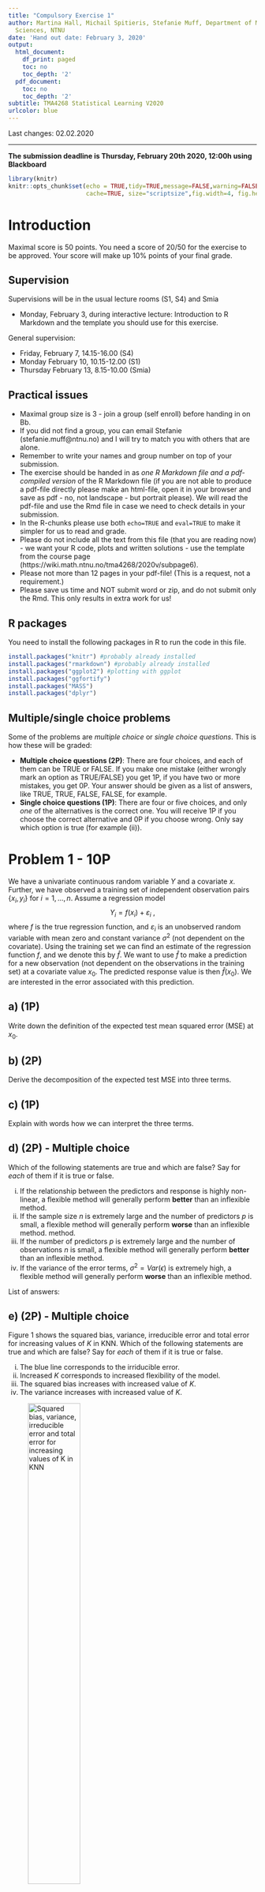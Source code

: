 ```yaml
---
title: "Compulsory Exercise 1"
author: Martina Hall, Michail Spitieris, Stefanie Muff, Department of Mathematical
  Sciences, NTNU
date: 'Hand out date: February 3, 2020'
output:
  html_document:
    df_print: paged
    toc: no
    toc_depth: '2'
  pdf_document:
    toc: no
    toc_depth: '2'
subtitle: TMA4268 Statistical Learning V2020
urlcolor: blue
---
```




<!-- rmarkdown::render("RecEx2-sol.Rmd","all",encoding="UTF-8") -->
<!-- rmarkdown::render("RecEx2-sol.Rmd","html_document",encoding="UTF-8") -->
<!-- rmarkdown::render("RecEx2-sol.Rmd","pdf_document",encoding="UTF-8") -->

Last changes: 02.02.2020

---

**The submission deadline is Thursday, February 20th 2020, 12:00h using Blackboard**


```r
library(knitr)
knitr::opts_chunk$set(echo = TRUE,tidy=TRUE,message=FALSE,warning=FALSE,strip.white=TRUE,prompt=FALSE,
                      cache=TRUE, size="scriptsize",fig.width=4, fig.height=3,fig.align = "center")

```


# Introduction

Maximal score is 50 points. You need a score of 20/50 for the exercise to be approved. Your score will make up 10% points of your final grade.


## Supervision

Supervisions will be in the usual lecture rooms (S1, S4) and Smia

* Monday, February 3, during interactive lecture: Introduction to R Markdown and the template you should use for this exercise.

General supervision:

* Friday, February 7, 14.15-16.00 (S4)
* Monday February 10, 10.15-12.00 (S1)
* Thursday February 13, 8.15-10.00 (Smia)
 
## Practical issues

* Maximal group size is 3 - join a group (self enroll) before handing in on Bb.
* If you did not find a group, you can email Stefanie (stefanie.muff@ntnu.no) and I will try to match you with others that are alone.
* Remember to write your names and group number on top of your submission.
* The exercise should be handed in as _one R Markdown file and a pdf-compiled version_ of the R Markdown file (if you are not able to produce a pdf-file directly please make an html-file, open it in your browser and save as pdf - no, not landscape - but portrait please). We will read the pdf-file and use the Rmd file in case we need to check details in your submission.
* In the R-chunks please use both `echo=TRUE` and `eval=TRUE` to make it simpler for us to read and grade.
* Please do not include all the text from this file (that you are reading now) - we want your R code, plots and written solutions - use the template from the course page (https://wiki.math.ntnu.no/tma4268/2020v/subpage6).
* Please not more than 12 pages in your pdf-file! (This is a request, not a requirement.)
* Please save us time and NOT submit word or zip, and do not submit only the Rmd. This only results in extra work for us!

## R packages

You need to install the following packages in R to run the code in this file.

```r
install.packages("knitr") #probably already installed
install.packages("rmarkdown") #probably already installed
install.packages("ggplot2") #plotting with ggplot
install.packages("ggfortify")  
install.packages("MASS")
install.packages("dplyr")
```



## Multiple/single choice problems
Some of the problems are _multiple choice_ or _single choice questions_. This is how these will be graded:

* **Multiple choice questions (2P)**: There are four choices, and each of them can be TRUE or FALSE. If you make one mistake (either wrongly mark an option as TRUE/FALSE) you get 1P, if you have two or more mistakes, you get 0P. Your answer should be given as a list of answers, like TRUE, TRUE, FALSE, FALSE, for example.
* **Single choice questions (1P)**: There are four or five choices, and only _one_ of the alternatives is the correct one. You will receive 1P if you choose the correct alternative and 0P if you choose wrong. Only say which option is true (for example (ii)).


# Problem 1 - 10P

We have a univariate continuous random variable $Y$ and a covariate $x$. Further, we have observed a training set of independent observation pairs $\{x_i, y_i\}$ for $i=1,\ldots,n$. Assume a regression model 
$$Y_i  = f(x_i) + \varepsilon_i \ ,$$ 
where $f$ is the true regression function, and $\varepsilon_i$ is an unobserved random variable with mean zero and constant variance $\sigma^2$ (not dependent on the covariate). Using the training set we can find an estimate of the regression function $f$, and we denote this by $\hat{f}$. We want to use $\hat{f}$ to make a prediction for a new observation (not dependent on the observations in the training set) at a covariate value $x_0$. The predicted response value is then $\hat{f}(x_0)$. We are interested in the error associated with this prediction.

## a) (1P)
 Write down the definition of the expected test mean squared error (MSE) at $x_0$.


## b) (2P)
Derive the decomposition of the expected test MSE into three terms. 


## c) (1P)
Explain with words how we can interpret the three terms.


## d) (2P) - Multiple choice
Which of the following statements are true and which are false? Say for _each_ of them if it is true or false.
  
  (i) If the relationship between the predictors and response is highly non-linear, a flexible method will generally perform __better__ than an inflexible method.
  (ii) If the sample size $n$ is extremely large and the number of predictors $p$ is small, a flexible method will generally perform __worse__ than an inflexible method. method.
  (iii) If the number of predictors $p$ is extremely large and the number of observations $n$ is small, a flexible method will generally perform __better__ than an inflexible method.
  (iv) If the variance of the error terms, $\sigma^2 = Var(\epsilon)$ is extremely high, a flexible method will generally perform __worse__ than an inflexible method.
  
List of answers:


## e) (2P) - Multiple choice

Figure 1 shows the squared bias, variance, irreducible error and total error for increasing values of $K$ in KNN. Which of the following statements are true and which are false? Say for _each_ of them if it is true or false. 

  (i) The blue line corresponds to the irriducible error.
  (ii) Increased $K$ corresponds to increased flexibility of the model.
  (iii) The squared bias increases with increased value of $K$.
  (iv) The variance increases with increased value of $K$.
  


![Squared bias, variance, irreducible error and total error for increasing values of $K$ in KNN](BiasVarTradeOff.png){width=50%}


List of answers:



## f) (1P) - Single choice

$\mathbf{X}$ is a 2-dimensional random vector with covariance matrix
$$\boldsymbol{\Sigma} = \begin{bmatrix}
3 & 0.6 \\
0.6 & 4 
\end{bmatrix}
$$

The correlation between the two elements of $\mathbf{X}$ is:
  (i) 0.05
  (ii) 0.17
  (iii) 0.03
  (iv) 0.60
  (v) 0.10

Answer:
 
 
## g) (1P) - Single choice

Which of the plots (A-D) in Figure 2 corresponds to the following covariance matrix?
$$\boldsymbol{\Sigma} = \begin{bmatrix}
1 & 0.2 \\
0.2 & 4 
\end{bmatrix} 
$$

![Contour plots](CovPlot.pdf){width=70%}

Answer:


# Problem 2 - 15P

We are looking at a linear regression problem. Biologists studied badgers in Switzerland, and these animals mainly eat earthworms. In their exctrements one can find an undigestable part of the earthworm (the muscular stomach), and in order to find out how much energy a badger took in by eating earthworms, the biologists wanted to figure out how the circumference of the muscular stomach can be used to predict to the weight of the earthworm that the badger ate. So they went to collect 143 earthworm, which they weighted and of which they measured the circumference of the muscular stomach.

The earthworm dataset can be loaded as follows:

```r
id <- "1nLen1ckdnX4P9n8ShZeU7zbXpLc7qiwt" # google file ID
d.worm <- read.csv(sprintf("https://docs.google.com/uc?id=%s&export=download", id))
```
 
Look at the data by using both `head(d.worm)` and `str(d.worm)`. The dataset contains the following variables:

* `Gattung`: The species of the worm (L=Lumbricus; N=Nicodrilus; Oc=Octolasion)
* `Nummer`: A worm-specific ID
* `GEWICHT`: The weight of the earthworm
* `FANGDATUM`: The date when the data were collected
* `MAGENUMF`: The circumference of the muscular stomach



## a) (2P)
What is the dimension of the dataset (number of rows and columns)? Which of the variables are qualitative, which are quantitative?


## b) (2P)
An important step before fitting a model is to look at the data to understand if the modelling assumptions are reasonable. In a linear regression setup, it is for example recommended to look at the relation of the variables to see if the linearity assumption makes sense. If this is not the case, you can try to transform the variables. 

Make a scatterplot of `GEWICHT` (weight) against `MAGENUMF` (circumference of stomach), where you color the points according to the three species (variable `Gattung`).


Does this relationship look linear? If not, try out some transformations of `GEWICHT` and `MAGENUMF` until you are happy.

**R-hint**:
```r
ggplot(d.worm,aes(x= ... ,y=  ... ,colour= ...)) + geom_point() + theme_bw()
```



## c) (3P)
Fit a regression model that predicts the weight (`GEWICHT`) given the circumference of the stomach (`MAGENUMF`) and the species (`Gattung`). **Use the transformed version of the variable(s) from b)**. Use only linear terms that you combine with `+` (no interactions) (1P). After you fitted the models, write down the separate regression models with the estimated parameters for the three species as three separate equations (1P). Is `Gattung` a relevant predictor? (1P)

**R-hints** :  `lm()`, `summary()`, `anova()`


## d) (2P)
In question c) it was assumed that there is no interaction between the species and `MAGENUMF` to predict the weight of a worm. Test whether an interaction term would be relevant by fitting an appropriate model.


## e) (2P)

Carry out a residual analysis using the `autoplot()` function from the `ggfortify` package. Use the model without interaction term.
  
  * Do you think the assumptions are fulfilled? Explain why or why not.
  * Compare to the residual plot that you would obtain when you would not use any variable transformations to fit the regression model.



## f) (2P)

* Why is it important that we carry out a residual analysis, i.e., what happens if our assumptions are not fulfilled?
* Mention at least one thing that you could do with your data / model in case of violated assumptions.

 
## g) (2P) - Multiple choice

Given a null hypothesis ($H_0$), an alternative hypothesis ($H_1$) and an observed result with an associated $p$-value. Think of the example where $H_0$ is that a slope parameter in a regression model is $\beta=0$. Which of the following statements is correct?

 (i) The $p$-value is the probability that $H_0$ is true.
 (ii) The $p$-value is the probability that $H_1$ is true.
 (iii) $(1-p)$ is the probability that $H_1$ is true.
 (iv) $p$ is the probability to observe a data symmary under the null hypothesis ($H_0$) that is at least
as extreme as the one observed.

List of answers: 



# Problem 3 - 16P 

In this problem, we will use a dataset from the Wimbledon tennis tournament for Women in 2013. We will predict the result for player 1 (win=1 or loose=0) based on the number of aces won by each player and the number of unforced errors commited by both players. The data set is a subset of a data set from <https://archive.ics.uci.edu/ml/datasets/Tennis+Major+Tournament+Match+Statistics>, see that page for information of the source of the data.

The files can be read using the following code.
```r
#read file
id <- "1GNbIhjdhuwPOBr0Qz82JMkdjUVBuSoZd"
tennis <- read.csv(sprintf("https://docs.google.com/uc?id=%s&export=download", id),header=T)
```


We will first create a logistic regression model where the probability to win for player 1 has the form
$$P(Y_i = 1| {\bf X}={\boldsymbol{x}}_i) = p_i = \frac{e^{\beta_0 + \beta_1x_{i1} + \beta_2 x_{i2} + \beta_3x_{i3} + \beta_4 x_{i4}}}{ 1+ e^{\beta_0 + \beta_1x_{i1} + \beta_2x_{i2}+ \beta_3x_{i3} + \beta_4 x_{i4}}} \ ,$$
where $x_{i1}$ is the number of aces for player 1 in match $i$, $x_{i2}$ is the number of aces for player 2 in match $i$, and $x_{i3}$ and $x_{i4}$ are the number of unforced errors commited by player 1 and 2 in match $i$. $Y_i=0$ represents player 1 winning match $i$, $Y_i=0$ represents player 1 loosing match $i$.  

## a) (1P)
Use the above expression to show that $\text{logit}(p_i) = \log(\frac{p_1}{1-p_i})$ is a linear function of the covariates. 

## b) (1P)
The model above has been fitted and gives the following output. Interpret the effect of $\beta_1$, i.e. how will one more ace for player 1 affect the result of the tennis match? 
```r
r.tennis = glm(Result~ACE.1 + ACE.2 + UFE.1 + UFE.2, data = tennis, family = "binomial")
summary(r.tennis)
```


## c) (4P)
We will now reduce the number of covariates in our model by looking at the difference between aces performed by player 1 and 2 and the difference in unforced errors made by the players. Use the following code to create these variables and divide the data into a train set and a test set.

```r
# make variables for difference
tennis$ACEdiff = tennis$ACE.1-tennis$ACE.2
tennis$UFEdiff = tennis$UFE.1-tennis$UFE.2

#divide into test and train set
n = dim(tennis)[1]
n2 = n/2
set.seed(1234) # to reproduce the same test and train sets each time you run the code
train = sample(c(1:n), replace = F)[1:n2]
tennisTest = tennis[-train,]
tennisTrain = tennis[train,]
```

* Use these variables to fit a logistic regression model on the form `Result` $\sim$ `ACEdiff` + `UFEdiff` on your training set. 
* Using a 0.5 cutoff as decison rule, we classify an observation with covariates $\boldsymbol{x}$ as "Player 1 wins" if $\hat P(Y=1|\boldsymbol{x}) >0.5$. Write down the formula for the class boundary between the classes (results) using this decision rule. The boundary should be of the form $x_2 = bx_1 + a$. 
* Make a plot with the training observations and and then add a line that represents the class boundary. Hint: in `ggplot` points are added with `geom_point` and a line with `geom_abline(slope=b, intercept=a)`, where $a$ and $b$ comes from your class boundary.
* Use your fitted model to predict the result of the test set. Make a confusion table using a 0.5 cutoff and calculate the sensitivity and specificity. 



## d) (1P)

Next, we will use LDA and QDA to classify the result using the same covariates (`ACEdiff` and `UFEdiff`) from the tennis data.
In linear discriminant analysis with $K$ classes, we assign a class to a new observation based on the posterior probability 

$$P(Y=k | {\bf X}={\boldsymbol x}) = \frac{\pi_k f_k({\boldsymbol x})}{\sum_{l=1}^K \pi_l f_l({\boldsymbol x})},$$
where 
$$f_k({\boldsymbol x}) = \frac{1}{(2 \pi)^{p/2}|\boldsymbol{\Sigma}|^{1/2}}e^{-\frac{1}{2}({\boldsymbol x}-\boldsymbol{\mu_k})^T \boldsymbol{\Sigma}^{-1}({\boldsymbol x}-\boldsymbol{\mu_k})}.$$

* Explain what $\pi_k$, $\boldsymbol{\mu}_k$, $\boldsymbol{\Sigma}$ and $f_k(x)$ are in our `tennis` problem with the two covariates (no calculations, only explanations).


## e) (3P)

In a two class problem ($K=2$) the decision boundary for LDA between class 0 and class 1 is where $x$ satisfies
$$
P(Y=0 | {\bf X}={\boldsymbol x}) = P(Y=1 | {\bf X}={\boldsymbol x}).
$$

* (1P) Show that we can express this as 
\begin{align}
\delta_0({\boldsymbol x}) &= \delta_1({\boldsymbol x}),
\end{align}
where
\begin{align}
\delta_k({\boldsymbol x}) &= {\boldsymbol x}^T \boldsymbol{\Sigma}^{-1}\boldsymbol{\mu}_k - \frac{1}{2}\boldsymbol{\mu}_k^T \boldsymbol{\Sigma}^{-1}\boldsymbol{\mu}_k + \log \pi_k; \quad k\in\{0,1\}.
\end{align}


* (1P) We use the rule to classify to class 1 for an observation with covariates ${\boldsymbol{x}}$ if $\hat{P}(Y=1\mid {\boldsymbol{x}})>0.5$. Write down the formula for the class boundary between the classes. Hint: formulate it as $ax_1 + bx_2 + c = 0$ and solve for $x_2$. Use R for the calculations.
* (1P) Make a plot with the training observations and the class boundary. Add the test observations to the plot (different markings). Hint: in `ggplot` points are added with `geom_points` and a line with `geom_abline(slope=b, intercept=a)` where $a$ and $b$ comes from your class boundary.

## f) (3P)

* (1P) Perform LDA on the training data (using the `lda()` function in R).
* (1P) Use your model to classify the results of the test set. Make the confusion table for the test set when using 0.5 as cut-off. 
* (1P) Calculate the sensitivity and specificity on the test set. 


## g) (2P) 
* Perform QDA on the training set. What is the difference between LDA and QDA? 
* Make the confusion table for the test set when using 0.5 as cut-off. Calculate the sensitivity and specificity on the test set.


## h) (1P)

Figure 3 shows the decision boundary for QDA, where observations falling into the red area will be classified as 0 (loose), and observations in the blue area will be classified as 1 (win). Circles represents observations from the train set, while crosses represents observations from the test set.

* Compare this plot with your corresponding plots for glm and LDA. Would you prefer glm, LDA or QDA for these data? Justify your answer this based on the results from the confusion matrices and in light of the decision boundaries meaning for your tennis-covariates. 

![QDA decision boundary](QDAplot.pdf){width=50%}



# Problem 4 (9P) 

## a) (2P)
Remember the formula for the $K$-nearest neighbour regression curve to estimate at a covariate value $x_0$, 

$$\hat{f}(x_0)=\frac{1}{K}\sum_{i\in \mathcal{N}_0} y_i \ ,$$

where for a given integer $K$, the KNN regression first identifies the $K$ points in the training data that are closest (Euclidean distance) to $x_0$, represented by $\mathcal{N}_0$. It then estimates the regression curve at $x_0$ as the average of the response values for the training observations in $\mathcal{N}_0$.


Given the set of possible values for $K$ in the KNN regression problem specified in a), explain how 10-fold cross validation is performed, and specify which error measure you would use. Your answer should include a formula to specify how the validation error is calculated.


## b) (2P) - Multiple choice 

Which statements about validation set appraoch, $k$-fold cross-validation (CV) and leave-one-out cross validation (LOOCV) are true and which are false? Say for _each_ of them if it is true or false. 

(i) 5-fold CV will generally lead to more bias, but less variance than LOOCV in the estimated prediction error.
(ii) The validation set-approach is computationally cheaper than $10$-fold CV.
(iii) The validation set-approach is the same as $2$-fold CV.
(iv) LOOCV is always the cheapest way to do cross-validation.


List of answers:

## c) (1P)
We are now looking at a bootstrap example. Assume you want to fit a model that predicts the probability for coronary heart disease (`chd`) from systolic blood pressure (`sbp`) and sex (0=female, 1=male). Load the data in R as follows

```r
id <- "1I6dk1fA4ujBjZPo3Xj8pIfnzIa94WKcy" # google file ID
d.chd <- read.csv(sprintf("https://docs.google.com/uc?id=%s&export=download", id))
```
and perform a logistic regression with `chd` as outcome and `sbp` and `sex` as covariates. What is the probability of chd for a male with a sbp=140 in the given dataset?


## d) (4P)

We now use the bootstrap to estimate the uncertainty of the probability derived in b). Proceed as follows:

* Use $B=1000$ bootstrap samples.
* In each iteration, derive and store the estimated probability for `chd`, given `sbp`=140 and `sex`=male.
* From the set of estimated probabilities, derive the standard error.
* Also derive the 95\% confidence interval for the estimates, using the bootstrap samples.
* Interpret what you see.

